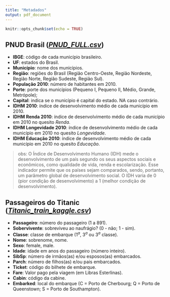 ```yaml
---
title: "Metadados"
output: pdf_document
---
```


```r
knitr::opts_chunk$set(echo = TRUE)
```

## PNUD Brasil ([*PNUD_FULL.csv*](https://github.com/FCopf/probest-apresentacoes/blob/master/datasets/PNUD_FULL.csv))

  + **IBGE**: código de cada município brasileiro.
  + **UF**: estados do Brasil.
  + **Município**: nome dos municípios.
  + **Região**: regiões do Brasil (Região Centro-Oeste, Região Nordeste, Região Norte, Região Sudeste, Região Sul).
  + **População 2010**: número de habitantes em 2010.
  + **Porte**: porte dos municípios (Pequeno I, Pequeno II, Médio, Grande, Metrópole);
  + **Capital**: indica se o município é capital do estado. NA caso contrário.
  + **IDHM 2010**: índice de desenvolvimento médio de cada município em 2010.
  + **IDHM Renda 2010**: índice de desenvolvimento médio de cada município em 2010 no quesito *Renda*.	
  + **IDHM Longevidade 2010**: índice de desenvolvimento médio de cada município em 2010 no quesito *Longevidade*.	
  + **IDHM Educação 2010**: índice de desenvolvimento médio de cada município em 2010 no quesito *Educação*.

> obs: O Índice de Desenvolvimento Humano (IDH) mede o desenvolvimento de um país segundo os seus aspectos sociais e econômicos, como qualidade de vida, renda e escolarização. Esse indicador permite que os países sejam comparados, sendo, portanto, um parâmetro global de desenvolvimento social. O IDH varia de 0 (pior condição de desenvolvimento) a 1 (melhor condição de desenvolvimento).

## Passageiros do Titanic ([*Titanic_train_kaggle.csv*](https://github.com/FCopf/probest-apresentacoes/blob/master/datasets/Titanic_train_kaggle.csv))

 + **Passageiro**: número do passageiro (1 a 891).
 + **Sobervivente**: sobreviveu ao naufrágio? (0 - não; 1 - sim).
 + **Classe**: classe de embarque ($1^a$, $3^a$ ou $3^a$ classe).
 + **Nome**: sobrenome, nome.
 + **Sexo**: female, male.
 + **Idade**: idade em anos do passageiro (número inteiro).
 + **SibSp**: número de irmãos(as) e/ou esposos(as) embarcados. 
 + **Parch**: número de filhos(as) e/ou pais embarcados.
 + **Ticket**: código do bilhete de embarque.
 + **Fare**: Valor pago pela viagem (em  Libras Esterlinas).
 + **Cabin**: código da cabine.
 + **Embarked**: local do embarque (C = Porto de Cherbourg; Q = Porto de Queenstown; S = Porto de Southampton).
 



